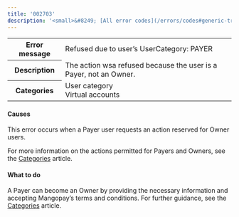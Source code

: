 ---
title: '002703'
description: '<small>&#8249; [All error codes](/errors/codes#generic-transaction-errors)</small>'
---
  
<table>
    <tbody>
        <tr>
            <th class="header"><strong>Error message</strong></th>
            <td class="table-content">Refused due to user’s UserCategory: PAYER</td>
        </tr>
        <tr>
            <th class="header"><strong>Description</strong></th>
            <td class="table-content">The action wsa refused because the user is a Payer, not an Owner.</td>
        </tr>
        <tr>
            <th class="header"><strong>Categories</strong></th>
            <td class="table-content">  
<div class="label">User category</div>
<div class="label">Virtual accounts</div>
</td>
        </tr>
    </tbody>
</table>  

#### Causes  

This error occurs when a Payer user requests an action reserved for Owner users.   

For more information on the actions permitted for Payers and Owners, see the [Categories](/guides/users/categories) article.

#### What to do  

A Payer can become an Owner by providing the necessary information and accepting Mangopay’s terms and conditions. For further guidance, see the [Categories](/guides/users/categories#integration) article.